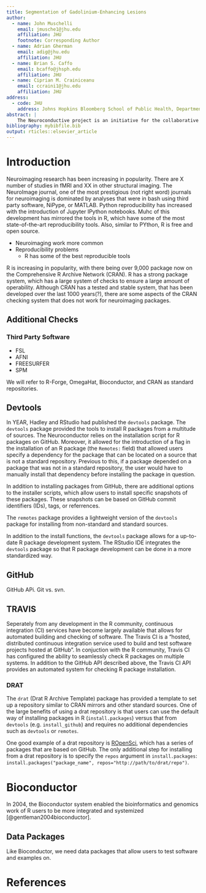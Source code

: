 ```yaml
---
title: Segmentation of Gadolinium-Enhancing Lesions
author:
  - name: John Muschelli
    email: jmusche1@jhu.edu
    affiliation: JHU
    footnote: Corresponding Author
  - name: Adrian Gherman
    email: adig@jhu.edu
    affiliation: JHU
  - name: Brian S. Caffo
    email: bcaffo@jhsph.edu
    affiliation: JHU
  - name: Ciprian M. Crainiceanu
    email: ccraini1@jhu.edu 
    affiliation: JHU
address:
  - code: JHU
    address: Johns Hopkins Bloomberg School of Public Health, Department of Biostatistics, 615 N Wolfe St, Baltimore, MD, 21205
abstract: |
    The Neuroconductive project is an initiative for the collaborative creation of extensible software for computational imaging analysis, with a focus on neuroimaging. The goals of the project include: integrate fast and collaborative development of tested software, increasing reproducibility in analyses of imaging data, and promoting the achievement of remote reproducibility of research results. We describe details of our goals, identify the current implementation and current challenges, and provide examples of existing software and how they would integrate into the Neuroconductor system.
bibliography: mybibfile.bib
output: rticles::elsevier_article
---
```



# Introduction

Neuroimaging research has been increasing in popularity.  There are X number of studies in fMRI and XX in other structural imaging.  The NeuroImage journal, one of the most prestigious (not right word) journals for neuroimaging is dominated by analyses that were in bash using third party software, NiPype, or MATLAB.  Python reproducibility has increased with the introduction of Jupyter IPython notebooks.  Muhc of this development has mirrored the tools in R, which have some of the most state-of-the-art reproducibility tools.  Also, similar to PYthon, R is free and open source.


- Neuroimaging work more common
- Reproducibility problems
    - R has some of the best reproducible tools
    
R is increasing in popularity, with there being over 9,000 package now on the Comprehensive R Archive Network (CRAN).  R has a strong package system, which has a large system of checks to ensure a large amount of operability.  Although CRAN has a tested and stable system, that has been developed over the last 1000 years(?), there are some aspects of the CRAN checking system that does not work for neuroimaging packages.



## Additional Checks


### Third Party Software
- FSL
- AFNI
- FREESURFER
- SPM


We will refer to R-Forge, OmegaHat, Bioconductor, and CRAN as standard repositories.

## Devtools

In YEAR, Hadley and RStudio had published the `devtools` package.  The `devtools` package provided the tools to install R packages from a multitude of sources.  The Neuroconductor relies on the installation script for R packages on GitHub.  Moreover, it allowed for the introduction of a flag in the installation of an R package (the `Remotes:` field) that allowed users specify a dependency for the package that can be located on a source that is not a standard repository.  Previous to this, if a package depended on a package that was not in a standard repository, the user would have to manually install that dependency before installing the package in question.

In addition to installing packages from GitHub, there are additional options to the installer scripts, which allow users to install specific snapshots of these packages.  These snapshots can be based on GitHub commit identifiers (IDs), tags, or referrences.  

The `remotes` package provides a lightweight version of the `devtools` package for installing from non-standard and standard sources.
 
In addition to the install functions, the `devtools` package allows for a up-to-date R package development system.  The RStudio IDE integrates the `devtools` package so that R package development can be done in a more standardized way. 
 
## GitHub
GitHub APi.  Git vs. svn.  

## TRAVIS

Seperately from any development in the R community, continuous integration (CI) 
services have become largely available that allows for automated building and checking 
of software.  The Travis CI is a "hosted, distributed continuous integration service used to build and test software projects hosted at GitHub".  In conjuction with the R community, Travis CI has configured the ability to seamlessly check R packages on multiple systems.  In addition to the GitHub API described above, the Travis CI API provides an automated system for checking R package installation.  


 
### DRAT

The `drat` (Drat R Archive Template) package has provided a template to set up a repository similar to CRAN mirrors and other standard sources.  One of the large benefits of using a drat repository is that users can use the default way of installing packages in R (`install.packages`) versus that from `devtools` (e.g. `install_github`) and requires no additional dependencies such as `devtools` or `remotes`.

One good example of a drat repository is [ROpenSci](https://ropensci.org/), which has a series of packages that are based on GitHub.  The only additional step for installing from a drat repository is to specify the `repos` argument in `install.packages`:  `install.packages("package_name", repos="http://path/to/drat/repo")`.  


# Bioconductor

In 2004, the Bioconductor system enabled the bioinformatics and genomics work of R users to be more integrated and systemized [@gentleman2004bioconductor].

## Data Packages
Like Bioconductor, we need data packages that allow users to test software and examples on.


# References {#references .unnumbered}

